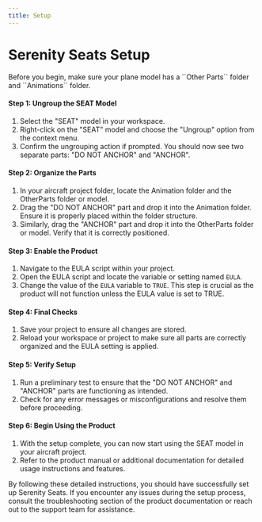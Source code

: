 ---
title: Setup
---


# Serenity Seats Setup

<Callout emoji="⚠️">
  Before you begin, make sure your plane model has a ``Other Parts`` folder and ``Animations`` folder.
</Callout>

#### Step 1: Ungroup the SEAT Model
1. Select the "SEAT" model in your workspace.
2. Right-click on the "SEAT" model and choose the "Ungroup" option from the context menu.
3. Confirm the ungrouping action if prompted. You should now see two separate parts: "DO NOT ANCHOR" and "ANCHOR".

#### Step 2: Organize the Parts
1. In your aircraft project folder, locate the Animation folder and the OtherParts folder or model.
2. Drag the "DO NOT ANCHOR" part and drop it into the Animation folder. Ensure it is properly placed within the folder structure.
3. Similarly, drag the "ANCHOR" part and drop it into the OtherParts folder or model. Verify that it is correctly positioned.

#### Step 3: Enable the Product
1. Navigate to the EULA script within your project.
2. Open the EULA script and locate the variable or setting named `EULA`.
3. Change the value of the `EULA` variable to `TRUE`. This step is crucial as the product will not function unless the EULA value is set to TRUE.

#### Step 4: Final Checks
1. Save your project to ensure all changes are stored.
2. Reload your workspace or project to make sure all parts are correctly organized and the EULA setting is applied.

#### Step 5: Verify Setup
1. Run a preliminary test to ensure that the "DO NOT ANCHOR" and "ANCHOR" parts are functioning as intended.
2. Check for any error messages or misconfigurations and resolve them before proceeding.

#### Step 6: Begin Using the Product
1. With the setup complete, you can now start using the SEAT model in your aircraft project.
2. Refer to the product manual or additional documentation for detailed usage instructions and features.

By following these detailed instructions, you should have successfully set up Serenity Seats. If you encounter any issues during the setup process, consult the troubleshooting section of the product documentation or reach out to the support team for assistance.
